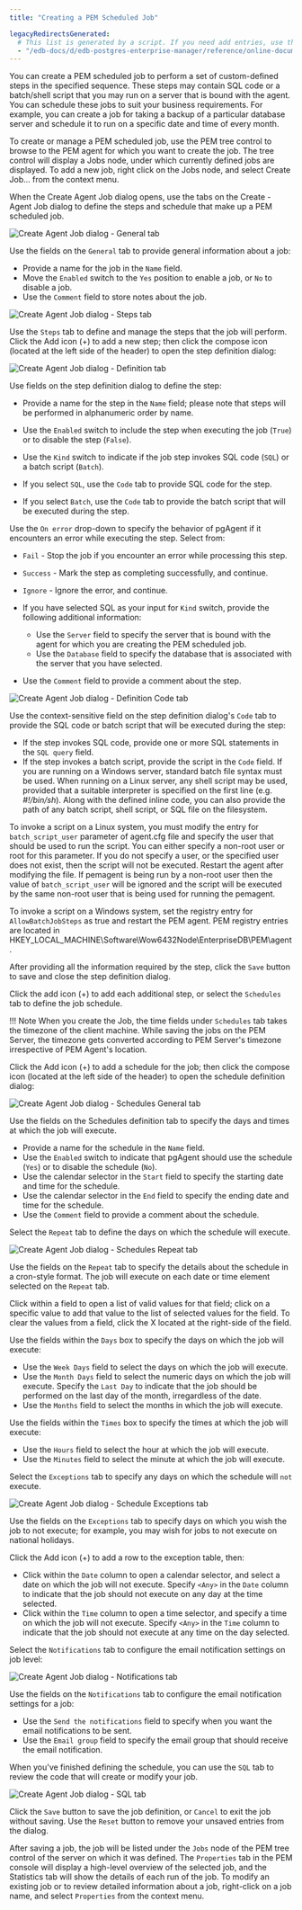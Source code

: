 ```yaml
---
title: "Creating a PEM Scheduled Job"

legacyRedirectsGenerated:
  # This list is generated by a script. If you need add entries, use the `legacyRedirects` key.
  - "/edb-docs/d/edb-postgres-enterprise-manager/reference/online-documentation/8.0/pem_scheduled_jobs.html"
---
```


<div id="pem_scheduled_jobs" class="registered_link"></div>

You can create a PEM scheduled job to perform a set of custom-defined steps in the specified sequence. These steps may contain SQL code or a batch/shell script that you may run on a server that is bound with the agent. You can schedule these jobs to suit your business requirements. For example, you can create a job for taking a backup of a particular database server and schedule it to run on a specific date and time of every month.

To create or manage a PEM scheduled job, use the PEM tree control to browse to the PEM agent for which you want to create the job. The tree control will display a Jobs node, under which currently defined jobs are displayed. To add a new job, right click on the Jobs node, and select Create Job... from the context menu.

When the Create Agent Job dialog opens, use the tabs on the Create - Agent Job dialog to define the steps and schedule that make up a PEM scheduled job.

![Create Agent Job dialog - General tab](../images/create_pem_jobs_general.png)

Use the fields on the `General` tab to provide general information about a job:

-   Provide a name for the job in the `Name` field.
-   Move the `Enabled` switch to the `Yes` position to enable a job, or `No` to disable a job.
-   Use the `Comment` field to store notes about the job.

![Create Agent Job dialog - Steps tab](../images/create_pem_jobs_steps.png)

Use the `Steps` tab to define and manage the steps that the job will perform. Click the Add icon (+) to add a new step; then click the compose icon (located at the left side of the header) to open the step definition dialog:

![Create Agent Job dialog - Definition tab](../images/create_pem_jobs_steps_definition.png)

Use fields on the step definition dialog to define the step:

-   Provide a name for the step in the `Name` field; please note that steps will be performed in alphanumeric order by name.
-   Use the `Enabled` switch to include the step when executing the job (`True`) or to disable the step (`False`).
-   Use the `Kind` switch to indicate if the job step invokes SQL code (`SQL`) or a batch script (`Batch`).


-   If you select `SQL`, use the `Code` tab to provide SQL code for the step.
-   If you select `Batch`, use the `Code` tab to provide the batch script that will be executed during the step.

Use the `On error` drop-down to specify the behavior of pgAgent if it encounters an error while executing the step. Select from:

-   `Fail` - Stop the job if you encounter an error while processing this step.
-   `Success` - Mark the step as completing successfully, and continue.
-   `Ignore` - Ignore the error, and continue.


-   If you have selected SQL as your input for `Kind` switch, provide the following additional information:
    -   Use the `Server` field to specify the server that is bound with the agent for which you are creating the PEM scheduled job.
    -   Use the `Database` field to specify the database that is associated with the server that you have selected.
-   Use the `Comment` field to provide a comment about the step.

![Create Agent Job dialog - Definition Code tab](../images/create_pem_jobs_steps_definition_code.png)

Use the context-sensitive field on the step definition dialog's `Code` tab to provide the SQL code or batch script that will be executed during the step:

-   If the step invokes SQL code, provide one or more SQL statements in the `SQL query` field.
-   If the step invokes a batch script, provide the script in the `Code` field. If you are running on a Windows server, standard batch file syntax must be used. When running on a Linux server, any shell script may be used, provided that a suitable interpreter is specified on the first line (e.g. *#!/bin/sh*). Along with the defined inline code, you can also provide the path of any batch script, shell script, or SQL file on the filesystem.

To invoke a script on a Linux system, you must modify the entry for `batch_script_user` parameter of agent.cfg file and specify the user that should be used to run the script. You can either specify a non-root user or root for this parameter. If you do not specify a user, or the specified user does not exist, then the script will not be executed. Restart the agent after modifying the file. If pemagent is being run by a non-root user then the value of `batch_script_user` will be ignored and the script will be executed by the same non-root user that is being used for running the pemagent.

To invoke a script on a Windows system, set the registry entry for `AllowBatchJobSteps` as true and restart the PEM agent. PEM registry entries are located in HKEY_LOCAL_MACHINE\\Software\\Wow6432Node\\EnterpriseDB\\PEM\\agent.

After providing all the information required by the step, click the `Save` button to save and close the step definition dialog.

Click the add icon (+) to add each additional step, or select the `Schedules` tab to define the job schedule.

!!! Note
    When you create the Job, the time fields under `Schedules` tab takes the timezone of the client machine. While saving the jobs on the PEM Server, the timezone gets converted according to PEM Server's timezone irrespective of PEM Agent's location.

Click the Add icon (+) to add a schedule for the job; then click the compose icon (located at the left side of the header) to open the schedule definition dialog:

![Create Agent Job dialog - Schedules General tab](../images/create_pem_jobs_schedules.png)

Use the fields on the Schedules definition tab to specify the days and times at which the job will execute.

-   Provide a name for the schedule in the `Name` field.
-   Use the `Enabled` switch to indicate that pgAgent should use the schedule (`Yes`) or to disable the schedule (`No`).
-   Use the calendar selector in the `Start` field to specify the starting date and time for the schedule.
-   Use the calendar selector in the `End` field to specify the ending date and time for the schedule.
-   Use the `Comment` field to provide a comment about the schedule.

Select the `Repeat` tab to define the days on which the schedule will execute.

![Create Agent Job dialog - Schedules Repeat tab](../images/create_pem_jobs_schedules_repeat.png)

Use the fields on the `Repeat` tab to specify the details about the schedule in a cron-style format. The job will execute on each date or time element selected on the `Repeat` tab.

Click within a field to open a list of valid values for that field; click on a specific value to add that value to the list of selected values for the field. To clear the values from a field, click the X located at the right-side of the field.

Use the fields within the `Days` box to specify the days on which the job will execute:

-   Use the `Week Days` field to select the days on which the job will execute.
-   Use the `Month Days` field to select the numeric days on which the job will execute. Specify the `Last Day` to indicate that the job should be performed on the last day of the month, irregardless of the date.
-   Use the `Months` field to select the months in which the job will execute.

Use the fields within the `Times` box to specify the times at which the job will execute:

-   Use the `Hours` field to select the hour at which the job will execute.
-   Use the `Minutes` field to select the minute at which the job will execute.

Select the `Exceptions` tab to specify any days on which the schedule will `not` execute.

![Create Agent Job dialog - Schedule Exceptions tab](../images/create_pem_jobs_schedules_exceptions.png)

Use the fields on the `Exceptions` tab to specify days on which you wish the job to not execute; for example, you may wish for jobs to not execute on national holidays.

Click the Add icon (+) to add a row to the exception table, then:

-   Click within the `Date` column to open a calendar selector, and select a date on which the job will not execute. Specify `<Any>` in the `Date` column to indicate that the job should not execute on any day at the time selected.
-   Click within the `Time` column to open a time selector, and specify a time on which the job will not execute. Specify `<Any>` in the `Time` column to indicate that the job should not execute at any time on the day selected.

Select the `Notifications` tab to configure the email notification settings on job level:

![Create Agent Job dialog - Notifications tab](../images/create_pem_jobs_notifications.png)

Use the fields on the `Notifications` tab to configure the email notification settings for a job:

-   Use the `Send the notifications` field to specify when you want the email notifications to be sent.
-   Use the `Email group` field to specify the email group that should receive the email notification.

When you've finished defining the schedule, you can use the `SQL` tab to review the code that will create or modify your job.

![Create Agent Job dialog - SQL tab](../images/create_pem_jobs_sql.png)

Click the `Save` button to save the job definition, or `Cancel` to exit the job without saving. Use the `Reset` button to remove your unsaved entries from the dialog.

After saving a job, the job will be listed under the `Jobs` node of the PEM tree control of the server on which it was defined. The `Properties` tab in the PEM console will display a high-level overview of the selected job, and the Statistics tab will show the details of each run of the job. To modify an existing job or to review detailed information about a job, right-click on a job name, and select `Properties` from the context menu.
